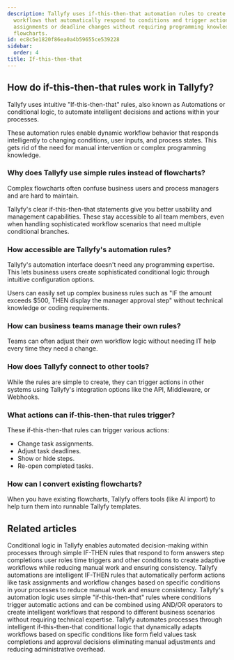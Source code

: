 ```yaml
---
description: Tallyfy uses if-this-then-that automation rules to create intelligent
  workflows that automatically respond to conditions and trigger actions like task
  assignments or deadline changes without requiring programming knowledge or complex
  flowcharts.
id: ec8c5e1820f86ea0a4b59655ce539228
sidebar:
  order: 4
title: If-this-then-that
---
```


## How do if-this-then-that rules work in Tallyfy?

Tallyfy uses intuitive "If-this-then-that" rules, also known as Automations or conditional logic, to automate intelligent decisions and actions within your processes.

These automation rules enable dynamic workflow behavior that responds intelligently to changing conditions, user inputs, and process states. This gets rid of the need for manual intervention or complex programming knowledge.

### Why does Tallyfy use simple rules instead of flowcharts?

Complex flowcharts often confuse business users and process managers and are hard to maintain.

Tallyfy's clear if-this-then-that statements give you better usability and management capabilities. These stay accessible to all team members, even when handling sophisticated workflow scenarios that need multiple conditional branches.

<lite-vimeo videoid="905736451"></lite-vimeo>

### How accessible are Tallyfy's automation rules?

Tallyfy's automation interface doesn't need any programming expertise. This lets business users create sophisticated conditional logic through intuitive configuration options.

Users can easily set up complex business rules such as "IF the amount exceeds $500, THEN display the manager approval step" without technical knowledge or coding requirements.

### How can business teams manage their own rules?

Teams can often adjust their own workflow logic without needing IT help every time they need a change.

### How does Tallyfy connect to other tools?

While the rules are simple to create, they can trigger actions in other systems using Tallyfy's integration options like the API, Middleware, or Webhooks.

### What actions can if-this-then-that rules trigger?

These if-this-then-that rules can trigger various actions:

*   Change task assignments.
*   Adjust task deadlines.
*   Show or hide steps.
*   Re-open completed tasks.

### How can I convert existing flowcharts?

When you have existing flowcharts, Tallyfy offers tools (like AI import) to help turn them into runnable Tallyfy templates.


## Related articles
<CardGrid>
<LinkTitleCard header="<b>Automations > Conditionals</b>" href="/products/pro/documenting/templates/automations/conditionals/" > Conditional logic in Tallyfy enables automated decision-making within processes through simple IF-THEN rules that respond to form answers step completions user roles time triggers and other conditions to create adaptive workflows while reducing manual work and ensuring consistency. </LinkTitleCard>
<LinkTitleCard header="<b>Templates > Automations</b>" href="/products/pro/documenting/templates/automations/" > Tallyfy automations are intelligent IF-THEN rules that automatically perform actions like task assignments and workflow changes based on specific conditions in your processes to reduce manual work and ensure consistency. </LinkTitleCard>
<LinkTitleCard header="<b>Automations > Logic operations explained</b>" href="/products/pro/documenting/templates/automations/logic-explained/" > Tallyfy's automation logic uses simple "if-this-then-that" rules where conditions trigger automatic actions and can be combined using AND/OR operators to create intelligent workflows that respond to different business scenarios without requiring technical expertise. </LinkTitleCard>
<LinkTitleCard header="<b>Tutorials > Create an automation</b>" href="/products/pro/tutorials/how-can-tallyfy-automate-and-streamline-my-processes/" > Tallyfy automates processes through intelligent if-this-then-that conditional logic that dynamically adapts workflows based on specific conditions like form field values task completions and approval decisions eliminating manual adjustments and reducing administrative overhead. </LinkTitleCard>
</CardGrid>